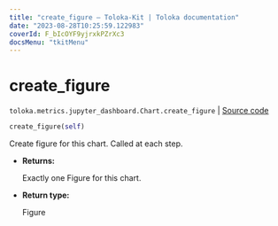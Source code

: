 ```yaml
---
title: "create_figure — Toloka-Kit | Toloka documentation"
date: "2023-08-28T10:25:59.122983"
coverId: F_bIcOYF9yjrxkPZrXc3
docsMenu: "tkitMenu"
---
```


# create_figure

`toloka.metrics.jupyter_dashboard.Chart.create_figure` | [Source code](https://github.com/Toloka/toloka-kit/blob/v1.2.1/src/metrics/jupyter_dashboard.py#L137)

```python
create_figure(self)
```

Create figure for this chart. Called at each step.

* **Returns:**

  Exactly one Figure for this chart.

* **Return type:**

  Figure
